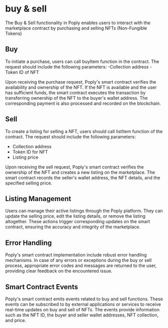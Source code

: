 # buy & sell

The Buy & Sell functionality in Poply enables users to interact with the marketplace contract by purchasing and selling NFTs (Non-Fungible Tokens)

## Buy

To initiate a purchase, users can call buyItem function in the contract. The request should include the following parameters:
-Collection address
-Token ID of NFT

Upon receiving the purchase request, Poply's smart contract verifies the availability and ownership of the NFT. If the NFT is available and the user has sufficient funds, the smart contract executes the transaction by transferring ownership of the NFT to the buyer's wallet address. The corresponding payment is also processed and recorded on the blockchain.

## Sell

To create a listing for selling a NFT, users should call listItem function of the contract.
The request should include the following parameters:

- Collection address
- Token ID for NFT
- Listing price

Upon receiving the sell request, Poply's smart contract verifies the ownership of the NFT and creates a new listing on the marketplace. The smart contract records the seller's wallet address, the NFT details, and the specified selling price.

## Listing Management

Users can manage their active listings through the Poply platform. They can update the selling price, edit the listing details, or remove the listing altogether. These actions trigger corresponding updates on the smart contract, ensuring the accuracy and integrity of the marketplace.

## Error Handling

Poply's smart contract implementation include robust error handling mechanisms. In case of any errors or exceptions during the buy or sell process, appropriate error codes and messages are returned to the user, providing clear feedback on the encountered issue.

## Smart Contract Events

Poply's smart contract emits events related to buy and sell functions. These events can be subscribed to by external applications or services to receive real-time updates on buy and sell of NFTs. The events provide information such as the NFT ID, the buyer and seller wallet addresses, NFT collection, and price.

